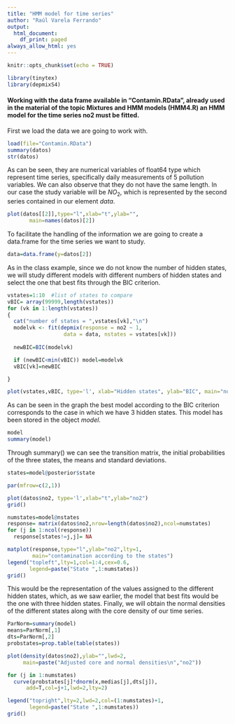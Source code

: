 ```yaml
---
title: "HMM model for time series"
author: "Raúl Varela Ferrando"
output:
  html_document:
    df_print: paged
always_allow_html: yes
---
```


<div class=text-justify>

```r
knitr::opts_chunk$set(echo = TRUE)
```

```r
library(tinytex)
library(depmixS4)
```


#### Working with the data frame available in “Contamin.RData”, already used in the material of the topic Mixtures and HMM models (HMM4.R) an HMM model for the time series no2 must be fitted. 

First we load the data we are going to work with.

```r
load(file="Contamin.RData")
summary(datos)
str(datos)
```

As can be seen, they are numerical variables of float64 type which represent time series, specifically daily measurements of 5 pollution variables. We can also observe that they do not have the same length.
In our case the study variable will be $NO_2$, which is represented by the second series contained in our element *data*.

```r
plot(datos[[2]],type="l",xlab="t",ylab="",
       main=names(datos)[2])
```

To facilitate the handling of the information we are going to create a data.frame for the time series we want to study.

```r
data=data.frame(y=datos[2])
```

As in the class example, since we do not know the number of hidden states, we will study different models with different numbers of hidden states and select the one that best fits through the BIC criterion.

```r
vstates=1:10  #list of states to compare
vBIC= array(99999,length(vstates))
for (vk in 1:length(vstates))
{
  cat("number of states = ",vstates[vk],"\n")
  modelvk <- fit(depmix(response = no2 ~ 1, 
                  data = data, nstates = vstates[vk]))
  
  newBIC=BIC(modelvk)

  if (newBIC<min(vBIC)) model=modelvk
  vBIC[vk]=newBIC

}

plot(vstates,vBIC, type='l', xlab="Hidden states", ylab="BIC", main="no2")
```

As can be seen in the graph the best model according to the BIC criterion corresponds to the case in which we have 3 hidden states. This model has been stored in the object *model*.

```r
model
summary(model)
```

Through summary() we can see the transition matrix, the initial probabilities of the three states, the means and standard deviations.

```r
states=model@posterior$state

par(mfrow=c(2,1))

plot(datos$no2, type='l',xlab="t",ylab="no2")
grid()

numstates=model@nstates
response= matrix(datos$no2,nrow=length(datos$no2),ncol=numstates)
for (j in 1:ncol(response))
  response[states!=j,j]= NA

matplot(response,type="l",ylab="no2",lty=1,
        main="contamination according to the states")
legend("topleft",lty=1,col=1:4,cex=0.6,
       legend=paste("State ",1:numstates))
grid()
```

This would be the representation of the values assigned to the different hidden states, which, as we saw earlier, the model that best fits would be the one with three hidden states. Finally, we will obtain the normal densities of the different states along with the core density of our time series.

```r
ParNorm=summary(model)
means=ParNorm[,1]
dts=ParNorm[,2]
probstates=prop.table(table(states))

plot(density(datos$no2),ylab="",lwd=2,
     main=paste("Adjusted core and normal densities\n","no2"))

for (j in 1:numstates)
  curve(probstates[j]*dnorm(x,medias[j],dts[j]),
      add=T,col=j+1,lwd=2,lty=2)

legend("topright",lty=2,lwd=2,col=(1:numstates)+1,
       legend=paste("State ",1:numstates))
grid()

```

<div class=text-justify>

 
